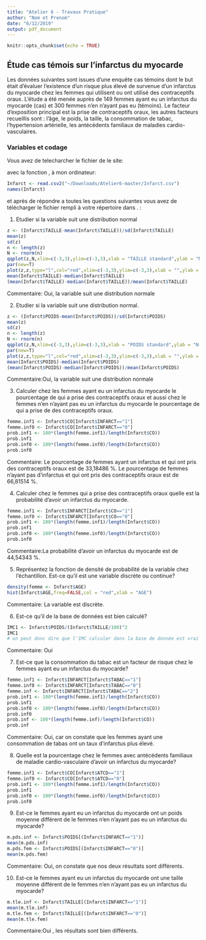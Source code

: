 ```yaml
---
title: "Atelier 6 - Travaux Pratique"
author: "Nom et Prenom"
date: "6/12/2019"
output: pdf_document
---
```


```r
knitr::opts_chunk$set(echo = TRUE)
```

## Étude cas témois sur l'infarctus du myocarde

Les données suivantes sont issues d'une enquête cas témoins dont le but  était d'évaluer l'existence d'un risque plus élevé de survenue d'un infarctus du myocarde chez les femmes qui utilisent ou ont utilisé des contraceptifs oraux. L'étude a  été menée auprès de 149 femmes ayant eu un infarctus du myocarde (cas) et 300 femmes n'en n'ayant pas eu (témoins). Le facteur d’exposition principal est la prise de contraceptifs oraux, les autres facteurs recueillis sont : l'âge, le poids, la taille, la consommation de tabac, l'hypertension artérielle, les antécédents familiaux de maladies cardio-vasculaires.

### Variables et codage

\begin{tabular}{|l|p{5cm}|c|}
\hline
Description & Unite ou Codage & Variable \\
\hline
Infarctus du myocarde & 0 = Témoins; 1 = Cas & \texttt{INFARCT} \\
\hline
Prise de contraceptifs oraux & 0 = Jamais; 1 = Oui & \texttt{CO} \\
\hline
Consommation de tabac & 0 = Non;
1 = Fumeuse actuelle; 2 = Ancienne fumeuse & \texttt{TABAC} \\
\hline
Âge & Années & \texttt{AGE} \\
\hline
Poids & kg & \texttt{POIDS} \\
\hline
Taille & cm  & \texttt{TAILLE} \\
\hline 
Antécédents familiaux de maladie cardio-vasculaire & 0 = Non ; 1 = Oui & \texttt{ATCD} \\
\hline
Hypertension artérielle  &  0 = Non ; 1 = Oui & \texttt{HTA} \\
\hline
\end{tabular}

Vous avez de telecharcher le fichier \texttt{Infarct.csv} de le site:

\url{https://github.com/afalco/Atelier6/}

avec la fonction \texttt{read.csv2()}, à mon ordinateur:

```r
Infarct <- read.csv2("~/Downloads/Atelier6-master/Infarct.csv")
names(Infarct)
```

et après de répondre a toutes les questions suivantes vous avez de télécharger le fichier \texttt{Atelier6.Rmd} rempli à votre répertoire dans \url{https://github.com/}. \textbf{La data limite pour le rentrer est le lundi 23 décembre 2019}:


 1. Etudier si la variable \texttt{TAILLE} suit une distribution normal
 
```r
z <- (Infarct$TAILLE-mean(Infarct$TAILLE))/sd(Infarct$TAILLE)
mean(z)
sd(z)
n <- length(z)
N <- rnorm(n)
qqplot(z,N,xlim=c(-3,3),ylim=c(-3,3),xlab = "TAILLE standard",ylab = "N(0,1)")
par(new=T)
plot(z,z,type="l",col="red",xlim=c(-3,3),ylim=c(-3,3),xlab = "",ylab = "")
mean(Infarct$TAILLE)-median(Infarct$TAILLE)
(mean(Infarct$TAILLE)-median(Infarct$TAILLE))/mean(Infarct$TAILLE)
```

Commentaire: Oui, la variable suit une distribution normale

 2. Etudier si la variable \texttt{POIDS} suit une distribution normal.
 
```r
z <- (Infarct$POIDS-mean(Infarct$POIDS))/sd(Infarct$POIDS)
mean(z)
sd(z)
n <- length(z)
N <- rnorm(n)
qqplot(z,N,xlim=c(-3,3),ylim=c(-3,3),xlab = "POIDS standard",ylab = "N(0,1)")
par(new=T)
plot(z,z,type="l",col="red",xlim=c(-3,3),ylim=c(-3,3),xlab = "",ylab = "")
mean(Infarct$POIDS)-median(Infarct$POIDS)
(mean(Infarct$POIDS)-median(Infarct$POIDS))/mean(Infarct$POIDS)
```

Commentaire:Oui, la variable suit une distribution normale

 3. Calculer chez les femmes ayant eu un infarctus du myocarde le pourcentage de qui a prise des contraceptifs oraux et aussi chez le femmes n'en n'ayant pas eu un infarctus du myocarde le pourcentage de qui a prise de des contraceptifs oraux. 
 
```r
femme.inf1 <- Infarct$CO[Infarct$INFARCT=="1"]
femme.inf0 <- Infarct$CO[Infarct$INFARCT=="0"]
prob.inf1 <- 100*(length(femme.inf1)/length(Infarct$CO))
prob.inf1
prob.inf0 <- 100*(length(femme.inf0)/length(Infarct$CO))
prob.inf0
```
 
Commentaire: Le pourcentage de femmes ayant un infarctus et qui ont pris des contraceptifs oraux est de 33,18486 %.
Le pourcentage de femmes n'ayant pas d'infarctus et qui ont pris des contraceptifs oraux est de 66,81514 %.

 4. Calculer chez le femmes qui a prise des contraceptifs oraux quelle est la probabilité d'avoir un infarctus du myocarde.

```r
femme.inf1 <- Infarct$INFARCT[Infarct$CO=="1"]
femme.inf0 <- Infarct$INFARCT[Infarct$CO=="0"]
prob.inf1 <- 100*(length(femme.inf1)/length(Infarct$CO))
prob.inf1
prob.inf0 <- 100*(length(femme.inf0)/length(Infarct$CO))
prob.inf0
```
 
 Commentaire:La probabilité d'avoir un infarctus du myocarde est de 44,54343 %.

 5. Représentez la fonction de densité de probabilité de la variable \texttt{AGE} chez l'échantillon. Est-ce qu'il est une variable discrète ou continue?
 
```r
density(femme <- Infarct$AGE)
hist(Infarct$AGE,freq=FALSE,col = "red",xlab = "AGE")
```
 
 Commentaire: La variable est discrète.


  6. Est-ce qu'il \texttt{IMC} de la base de données \texttt{Infarct} est bien calculé?
 
    
```r
IMC1 <- Infarct$POIDS/(Infarct$TAILLE/100)^2
IMC1
# on peut donc dire que l'IMC calculer dans la base de donnée est vrai car les valeurs sont les mêmes.
```
 
Commentaire: Oui
 
 
 7. Est-ce que la consommation du tabac est un facteur de risque chez le femmes ayant eu un infarctus du myocarde?
 

```r
femme.inf1 <- Infarct$INFARCT[Infarct$TABAC=="1"]
femme.inf0 <- Infarct$INFARCT[Infarct$TABAC=="0"]
femme.inf <- Infarct$INFARCT[Infarct$TABAC=="2"]
prob.inf1 <- 100*(length(femme.inf1)/length(Infarct$CO))
prob.inf1
prob.inf0 <- 100*(length(femme.inf0)/length(Infarct$CO))
prob.inf0
prob.inf <- 100*(length(femme.inf)/length(Infarct$CO))
prob.inf
```

Commentaire: Oui, car on constate que les femmes ayant une consommation de tabas ont un taux d'infarctus plus élevé.


  8. Quelle est la pourcentage chez le femmes avec antécédents familiaux de maladie cardio-vasculaire d'avoir un infarctus du myocarde?
  
```r
femme.inf1 <- Infarct$CO[Infarct$ATCD=="1"]
femme.inf0 <- Infarct$CO[Infarct$ATCD=="0"]
prob.inf1 <- 100*(length(femme.inf1)/length(Infarct$CO))
prob.inf1
prob.inf0 <- 100*(length(femme.inf0)/length(Infarct$CO))
prob.inf0
```

  9. Est-ce le femmes ayant eu un infarctus du myocarde ont un poids moyenne différent de le femmes n'en n'ayant pas eu un infarctus du myocarde?
  
```r
m.pds.inf <- Infarct$POIDS[(Infarct$INFARCT=="1")]
mean(m.pds.inf)
m.pds.fem <- Infarct$POIDS[(Infarct$INFARCT=="0")]
mean(m.pds.fem)
```
  
  Commentaire: Oui, on constate que nos deux résultats sont différents.
  
  10. Est-ce le femmes ayant eu un infarctus du myocarde ont une taille moyenne différent de le femmes n'en n'ayant pas eu un infarctus du myocarde?

```r
m.tle.inf <- Infarct$TAILLE[(Infarct$INFARCT=="1")]
mean(m.tle.inf)
m.tle.fem <- Infarct$TAILLE[(Infarct$INFARCT=="0")]
mean(m.tle.fem)
```

  Commentaire:Oui , les résultats sont bien différents.